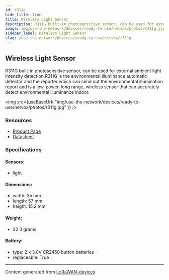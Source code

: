 ```yaml
---
id: r311g
hide_title: true
title: Wireless Light Sensor
description: R311G built-in photosensitive sensor, can be used for external ambient light intensity detection.R311G is the environmental illuminance automatic detector and the reporter which can send out the environmental illumination report and is a low-power, long range, wireless sensor that can accurately detect environmental illuminance indoor.
image: img/use-the-network/devices/ready-to-use/netvox/photos/r311g.jpg
sidebar_label: Wireless Light Sensor
slug: /use-the-network/devices/ready-to-use/netvox/r311g
---
```



## Wireless Light Sensor

R311G built-in photosensitive sensor, can be used for external ambient light intensity detection.R311G is the environmental illuminance automatic detector and the reporter which can send out the environmental illumination report and is a low-power, long range, wireless sensor that can accurately detect environmental illuminance indoor.

<img
src={useBaseUrl(
"img/use-the-network/devices/ready-to-use/netvox/photos/r311g.jpg"
)}
/>

### Resources

- [Product Page](http://www.netvox.com.tw/product.asp?pro=R311G)
- [Datasheet](http://www.netvox.com.tw/um/R311G/R311Gdatasheet.pdf)

### Specifications

#### Sensors:
- light
#### Dimensions:
- width: 35 mm
- length: 57 mm
- height: 15.2 mm
#### Weight: 
- 32.3 grams
#### Battery: 
- type: 2 x 3.0V CR2450 button batteries
- replaceable: True



---
Content generated from [LoRaWAN-devices](https://github.com/TheThingsNetwork/lorawan-devices)